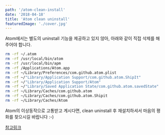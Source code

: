```yaml
---
path: '/atom-clean-install'
date: '2018-04-18'
title: 'Atom clean uninstall'
featuredImage: './cover.jpg'
---
```


Atom에서는 별도의 uninstall 기능을 제공하고 있지 않아, 아래와 같이 직접 삭제를 해주어야 합니다.

```bash
rm -rf ~/.atom
rm -rf /usr/local/bin/atom
rm -rf /usr/local/bin/apm
rm -rf /Applications/Atom.app
rm -rf ~/Library/Preferences/com.github.atom.plist
rm -rf ~/"Library/Application Support/com.github.atom.ShipIt"
rm -rf ~/"Library/Application Support/Atom"
rm -rf ~/"Library/Saved Application State/com.github.atom.savedState"
rm -rf ~/Library/Caches/com.github.atom
rm -rf ~/Library/Caches/com.github.atom.Shipit
rm -rf ~/Library/Caches/Atom
```
Atom의 이상동작으로 고통받고 계시다면, clean uninstall 후 재설치하셔서 마음의 평화를 찾으시길 바랍니다 :-)

[참고링크](https://discuss.atom.io/t/how-to-completely-uninstall-atom-for-mac/9084/42)
